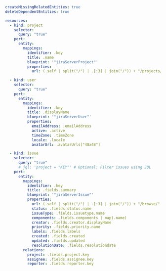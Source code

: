 ```yaml showLineNumbers
createMissingRelatedEntities: true
deleteDependentEntities: true

resources:
  - kind: project
    selector:
      query: "true"
    port:
      entity:
        mappings:
          identifier: .key
          title: .name
          blueprint: '"jiraServerProject"'
          properties:
            url: (.self | split("/") | .[:3] | join("/")) + "/projects/" + .key

  - kind: user
    selector:
      query: "true"
    port:
      entity:
        mappings:
          identifier: .key
          title: .displayName
          blueprint: '"jiraServerUser"'
          properties:
            emailAddress: .emailAddress
            active: .active
            timeZone: .timeZone
            locale: .locale
            avatarUrl: .avatarUrls["48x48"]

  - kind: issue
    selector:
      query: "true"
      # jql: 'project = "KEY"' # Optional: Filter issues using JQL
    port:
      entity:
        mappings:
          identifier: .key
          title: .fields.summary
          blueprint: '"jiraServerIssue"'
          properties:
            url: (.self | split("/") | .[:3] | join("/")) + "/browse/" + .key
            status: .fields.status.name
            issueType: .fields.issuetype.name
            components: .fields.components | map(.name)
            creator: .fields.creator.displayName
            priority: .fields.priority.name
            labels: .fields.labels
            created: .fields.created
            updated: .fields.updated
            resolutionDate: .fields.resolutiondate
        relations:
          project: .fields.project.key
          assignee: .fields.assignee.key
          reporter: .fields.reporter.key
```